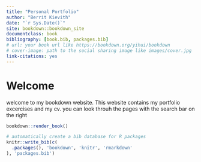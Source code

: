 ```yaml
--- 
title: "Personal Portfolio"
author: "Berrit Kievith"
date: "`r Sys.Date()`"
site: bookdown::bookdown_site
documentclass: book
bibliography: [book.bib, packages.bib]
# url: your book url like https://bookdown.org/yihui/bookdown
# cover-image: path to the social sharing image like images/cover.jpg
link-citations: yes
---
```


# Welcome

welcome to my bookdown website. 
This website contains my portfolio excercises and my cv.
you can look throuh the pages with the search bar on the right

```r
bookdown::render_book()
```

```r
# automatically create a bib database for R packages
knitr::write_bib(c(
  .packages(), 'bookdown', 'knitr', 'rmarkdown'
), 'packages.bib')
```
